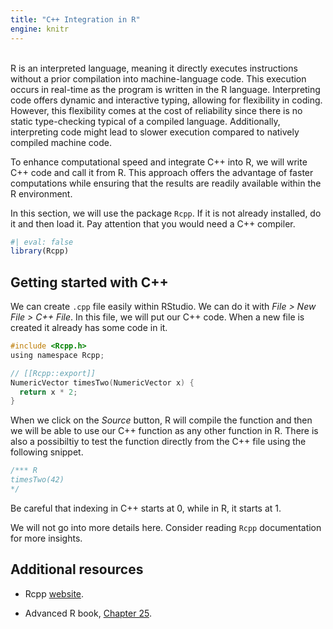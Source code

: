 ```yaml
---
title: "C++ Integration in R"
engine: knitr
---
```


<br>
R is an interpreted language, meaning it directly executes instructions without a prior compilation into machine-language code. This execution occurs in real-time as the program is written in the R language. Interpreting code offers dynamic and interactive typing, allowing for flexibility in coding. However, this flexibility comes at the cost of reliability since there is no static type-checking typical of a compiled language. Additionally, interpreting code might lead to slower execution compared to natively compiled machine code.

To enhance computational speed and integrate C++ into R, we will write C++ code and call it from R. This approach offers the advantage of faster computations while ensuring that the results are readily available within the R environment.

In this section, we will use the package `Rcpp`. If it is not already installed, do it and then load it. Pay attention that you would need a C++ compiler.

```r
#| eval: false
library(Rcpp)
```

## Getting started with C++

We can create `.cpp` file easily within RStudio. We can do it with *File > New File > C++ File*. In this file, we will put our C++ code. When a new file is created it already has some code in it.

```c
#include <Rcpp.h>
using namespace Rcpp;

// [[Rcpp::export]]
NumericVector timesTwo(NumericVector x) {
  return x * 2;
}
```

When we click on the *Source* button, R will compile the function and then we will be able to use our C++ function as any other function in R. There is also a possibiltiy to test the function directly from the C++ file using the following snippet.

```c
/*** R
timesTwo(42)
*/
```


::: {.callout-note appearance="simple"}

Be careful that indexing in C++ starts at 0, while in R, it starts at 1.

:::

We will not go into more details here. Consider reading `Rcpp` documentation for more insights.

## Additional resources

* Rcpp [website](https://www.rcpp.org).

* Advanced R book, [Chapter 25](https://adv-r.hadley.nz/rcpp.html).